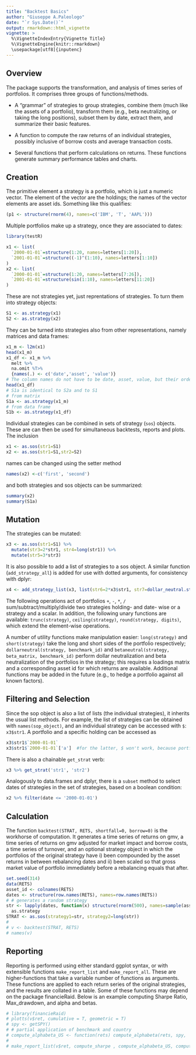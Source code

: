 ```yaml
---
title: "Backtest Basics"
author: "Giuseppe A.Paleologo"
date: "`r Sys.Date()`"
output: rmarkdown::html_vignette
vignette: >
  %\VignetteIndexEntry{Vignette Title}
  %\VignetteEngine{knitr::rmarkdown}
  \usepackage[utf8]{inputenc}
---
```

## Overview

The package supports the transformation, and analysis of times series of portfolios. It comprises three groups of functions/methods. 

* A "grammar" of strategies to group strategies, combine them (much like the assets of a portfolio), transform them (e.g., beta neutralizing, or taking the long positions), subset them by date, extract them, and summarize their basic features. 

* A function to compute the raw returns of an individual strategies, possibly inclusive of borrow costs and average transaction costs. 

* Several functions that perform calculations on returns. These functions generate summary performance tables and charts.

## Creation
The primitive element a strategy is a portfolio, which is just a numeric vector. The element of the vector are the holdings; the names of the vector elements are asset ids. Something like this qualifies:
```r
(p1 <- structure(rnorm(4), names=c('IBM', 'T', 'AAPL')))
```
Multiple portfolios make up a strategy, once they are associated to dates:
```r
library(testR)
```

```r
x1 <- list(
  `2000-01-01`=structure(1:20, names=letters[1:20]),
  `2001-01-01`=structure((-1)^(1:10), names=letters[1:10])
)
x2 <- list(
  `2000-01-01`=structure(1:20, names=letters[7:26]),
  `2001-01-01`=structure(sin(1:10), names=letters[11:20])
)
```
These are not strategies yet, just reprentations of strategies. To turn them into strategy objects:
```r
S1 <- as.strategy(x1)
S2 <- as.strategy(x2) 
```
They can be turned into strategies also from other representations, namely matrices and data frames:
```r
x1_m <- l2m(x1)
head(x1_m)
x1_df <- x1_m %>% 
  melt %>% 
  na.omit %T>% 
  {names(.) <- c('date','asset', 'value')}
# The column names do not have to be date, asset, value, but their order needs to be.
head(x1_df)
# S1a is identical to S2a and to S1
# from matrix
S1a <- as.strategy(x1_m)
# from data frame
S1b <- as.strategy(x1_df)
```
Individual strategies can be combined in sets of strategy (`sos`) objects. These are can then be used for simultaneous backtests, reports and plots. The inclusion
```r
x1 <- as.sos(str1=S1)
x2 <- as.sos(str1=S1,str2=S2)
```
names can be changed using the setter method
```r
names(x2) <-c('first', 'second')
```
and both strategies and sos objects can be summarized:
```r
summary(x2)
summary(S1a)
```
## Mutation

The strategies can be mutated:
```r
x3 <- as.sos(str1=S1) %>%
  mutate(str3=2*str1, str4=long(str1)) %>% 
  mutate(str5=3*str3)
```
It is also possible to add a list of strategies to a sos object. A similar function (`add_strategy_all`) is added for use with dotted arguments, for consistency with dplyr:
```r
x4 <- add_strategy_list(x3, list(str6=2*x3$str1, str7=dollar_neutral.strategy(x3$str1, bench_id='spy')))
```
The following operations act of portfolios `+`, `-`, `*`, `/` sum/subtract/multiply/divide two strategies holding- and date- wise or a strategy and a scalar. In addition, the following unary functions are available: `trunc(strategy)`, `ceiling(strategy)`, `round(strategy, digits)`, which extend the element-wise operations.

A number of utility functions make manipulation easier: `long(strategy)` and `short(strategy)` take the long and short sides of the portfolio respectively; `dollarneutral(strategy, benchmark_id)` and `betaneutral(strategy, beta_matrix, benchmark_id)` perform dollar neutralization and beta neutralization of the portfolios in the strategy; this requires a loadings matrix and a corresponding asset id for which returns are available. Additional functions may be added in the future (e.g., to hedge a portfolio against all known factors).

## Filtering and Selection

Since the sop object is also a list of lists (the individual strategies), it inherits the usual list methods. For example, the list of strategies can be obtained with `names(sop_object)`, and an individual strategy can be accessed with `$`: `x3$str1`. A portfolio and a specific holding can be accessed as
```r
x3$str1$`2000-01-01`
x3$str1$`2000-01-01`['a']  #for the latter, $ won't work, because portfolios are vectors
```
There is also a chainable `get_strat` verb:
```r
x3 %>% get_strat('str1', 'str2')
```
Analogously to data.frames and dplyr, there is a `subset` method to select dates of strategies in the set of strategies, based on a boolean condition:
```r
x2 %>% filter(date <= '2000-01-01')
```

## Calculation

The function `backtest(STRAT, RETS, shortfall=0, borrow=0)` is the workhorse of computation. It generates a time series of returns on gmv, a time series of returns on gmv adjusted for market impact and borrow costs, a time series of turnover, and an optional strategy object in which the portfolios of the original strategy have i) been compounded by the asset returns in between rebalancing dates and ii) been scaled so that gross market value of portfolio immediately before a rebalancing equals that after.
```r
set.seed(314)
data(RETS)
asset_id <- colnames(RETS)
dates <- structure(row.names(RETS), names=row.names(RETS))
# # generates a random strategy
str <- lapply(dates, function(x) structure(rnorm(500), names=sample(asset_id, 500, replace=FALSE))) %>%
  as.strategy
STRAT <- as.sos(strategy1=str, strategy2=long(str))
# 
# v <- backtest(STRAT, RETS)
# names(v)
```

## Reporting

Reporting is performed using either standard ggplot syntax, or with extensible functions `make_report_list` and `make_report_all`. These are higher-functions that take a variable number of functions as arguments. These functions are applied to each return series of the original strategies, and the results are collated in a table. Some of these functions may depend on the package financieRaid. Below is an example computing Sharpe Ratio, Max_drawdown, and alpha and betas.  
```r
# library(financieRaid)
# plotts(v$ret, cumulative = T, geometric = T)
# spy <- getSPY()
# # partial application of benchmark and country
# compute_alphabeta_US <- function(rets) compute_alphabeta(rets, spy, '')
# 
# make_report_list(v$ret, compute_sharpe , compute_alphabeta_US, compute_drawdown)
```

